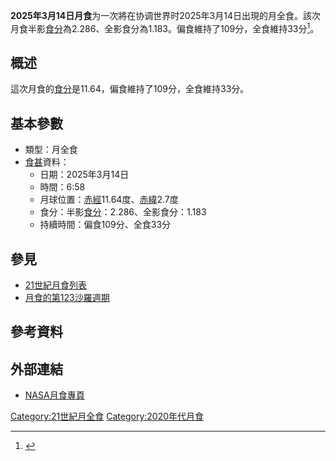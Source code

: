 {{future}}
{{Infobox lunar eclipse
| date        = 2025年3月14日
| time        = 6:58
| nature     = 月全食
| saros       = 123
| gamma           = 0.348
| magnitude      = 半影食分：2.286<br/>全影食分：1.183
| par_duration   = 109分
| tot_duration    = 33分
| chart               = <!-- 檔案不存在 Lunar eclipse chart close-2025Mar.png -->
}}
'''2025年3月14日月食'''为一次將在协调世界时2025年3月14日出現的月全食。該次月食半影[[食分|食分]]為2.286、全影食分為1.183。偏食維持了109分，全食維持33分<ref name="nasa_catalog_list">{{cite web|url=http://sunearth.gsfc.nasa.gov/eclipse/LEcat/LE2001-2100.html|title=Lunar Eclipses: 2001 to 2100|language=en|publisher=[[NASA|NASA]]|archiveurl=https://web.archive.org/web/19990202141830/http://sunearth.gsfc.nasa.gov/eclipse/LEcat/LE2001-2100.html|archivedate=1999-02-02|deadurl=yes|accessdate=2016-09-10}}</ref>。

== 概述 ==
這次月食的[[食分|食分]]是11.64，偏食維持了109分，全食維持33分。

== 基本參數 ==
{{NoteUTC}}
* 類型：月全食
*[[食甚|食甚]]資料：
** 日期：2025年3月14日
** 時間：6:58
** 月球位置：[[赤經|赤經]]11.64度、[[赤緯|赤緯]]2.7度
** 食分：半影[[食分|食分]]：2.286、全影食分：1.183
** 持續時間：偏食109分、全食33分

== 參見 ==
{{portal box|天文學}}
* [[21世紀月食列表|21世紀月食列表]]
* [[月食的第123沙羅週期|月食的第123沙羅週期]]

== 參考資料 ==
{{reflist}}

== 外部連結 ==
* [http://eclipse.gsfc.nasa.gov/lunar.html NASA月食專頁]{{Wayback|url=http://eclipse.gsfc.nasa.gov/lunar.html |date=20181231235927 }}{{en icon}}
{{Lunar-eclipse-stub}}
{{月食}}

[[Category:21世紀月全食|Category:21世紀月全食]]
[[Category:2020年代月食|Category:2020年代月食]]